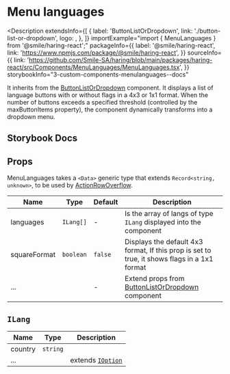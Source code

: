 
# Menu languages

<Description
  extendsInfo={[
    {
      label: 'ButtonListOrDropdown',
      link: './button-list-or-dropdown',
      logo: <GitHubLogo />,
    },
  ]}
  importExample="import { MenuLanguages } from '@smile/haring-react';"
  packageInfo={{
    label: '@smile/haring-react',
    link: 'https://www.npmjs.com/package/@smile/haring-react',
  }}
  sourceInfo={{
    link: 'https://github.com/Smile-SA/haring/blob/main/packages/haring-react/src/Components/MenuLanguages/MenuLanguages.tsx',
  }}
  storybookInfo="3-custom-components-menulanguages--docs"
>
  It inherits from the [ButtonListOrDropdown](./button-list-or-dropdown)
  component. It displays a list of language buttons with or without flags in a
  4x3 or 1x1 format. When the number of buttons exceeds a specified threshold
  (controlled by the maxButtonItems property), the component dynamically
  transforms into a dropdown menu.
</Description>

## Storybook Docs

<StorybookEmbed
  storyId="3-custom-components-menulanguages--docs"
  height="820"
/>

## Props

MenuLanguages takes a `<Data>` generic type that extends `Record<string, unknown>`, to be used by [ActionRowOverflow](./action-row-overflow).

| Name                  | Type      | Default | Description                                                                                  |
| --------------------- | --------- | ------- | -------------------------------------------------------------------------------------------- |
| languages <Required/> | `ILang[]` | -       | Is the array of langs of type `ILang` displayed into the component                           |
| squareFormat          | `boolean` | `false` | Displays the default 4x3 format, If this prop is set to true, it shows flags in a 1x1 format |
| ...                   |           | -       | Extend props from [ButtonListOrDropdown](./button-list-or-dropdown) component                |

## `ILang`

| Name    | Type     | Description                                              |
| ------- | -------- | -------------------------------------------------------- |
| country | `string` |                                                          |
| ...     |          | extends [`IOption`]('../../../../shared-types/i-options) |

